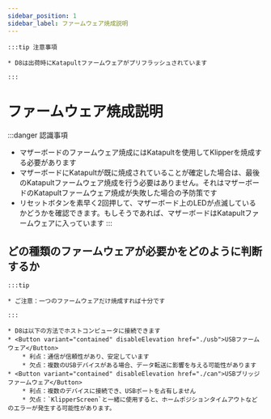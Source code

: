 ```yaml
---
sidebar_position: 1
sidebar_label: ファームウェア焼成説明
---
```





    :::tip 注意事項

    * D8は出荷時にKatapultファームウェアがプリフラッシュされています

    :::


# ファームウェア焼成説明

:::danger 認識事項
* マザーボードのファームウェア焼成にはKatapultを使用してKlipperを焼成する必要があります
* マザーボードにKatapultが既に焼成されていることが確定した場合は、最後のKatapultファームウェア焼成を行う必要はありません。それはマザーボードのKatapultファームウェア焼成が失敗した場合の予防策です
* リセットボタンを素早く2回押して、マザーボード上のLEDが点滅しているかどうかを確認できます。もしそうであれば、マザーボードはKatapultファームウェアに入っています
:::

## どの種類のファームウェアが必要かをどのように判断するか

    :::tip

    * ご注意：一つのファームウェアだけ焼成すれば十分です

    :::
    
    * D8は以下の方法でホストコンピュータに接続できます
    * <Button variant="contained" disableElevation href="./usb">USBファームウェア</Button>
        * 利点：通信が信頼性があり、安定しています
        * 欠点：複数のUSBデバイスがある場合、データ転送に影響を与える可能性があります
    * <Button variant="contained" disableElevation href="./can">USBブリッジファームウェア</Button>
        * 利点：複数のデバイスに接続でき、USBポートを占有しません
        * 欠点：`KlipperScreen`と一緒に使用すると、ホームポジションタイムアウトなどのエラーが発生する可能性があります。

